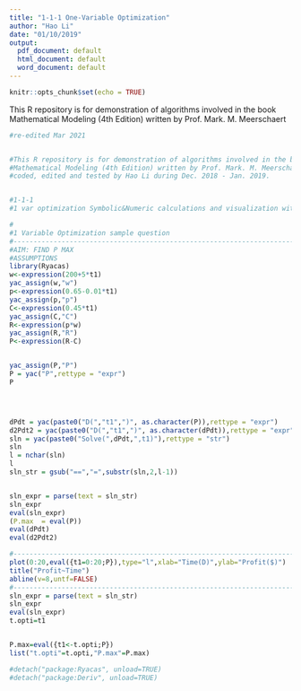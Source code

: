 ---
title: "1-1-1 One-Variable Optimization"
author: "Hao Li"
date: "01/10/2019"
output:
  pdf_document: default
  html_document: default
  word_document: default
---

```{r setup, include=FALSE}
knitr::opts_chunk$set(echo = TRUE)
```

This R repository is for demonstration of algorithms involved in the book
Mathematical Modeling (4th Edition) written by Prof. Mark. M. Meerschaert


```{r}

#re-edited Mar 2021


#This R repository is for demonstration of algorithms involved in the book
#Mathematical Modeling (4th Edition) written by Prof. Mark. M. Meerschaert
#coded, edited and tested by Hao Li during Dec. 2018 - Jan. 2019.


#1-1-1
#1 var optimization Symbolic&Numeric calculations and visualization with R

#
#1 Variable Optimization sample question
#-------------------------------------------------------------------------
#AIM: FIND P MAX
#ASSUMPTIONS
library(Ryacas)
w<-expression(200+5*t1)
yac_assign(w,"w")
p<-expression(0.65-0.01*t1)
yac_assign(p,"p")
C<-expression(0.45*t1)
yac_assign(C,"C")
R<-expression(p*w)
yac_assign(R,"R")
P<-expression(R-C)


yac_assign(P,"P")
P = yac("P",rettype = "expr")
P




dPdt = yac(paste0("D(","t1",")", as.character(P)),rettype = "expr")
d2Pdt2 = yac(paste0("D(","t1",")", as.character(dPdt)),rettype = "expr")
sln = yac(paste0("Solve(",dPdt,",t1)"),rettype = "str")
sln
l = nchar(sln)
l
sln_str = gsub("==","=",substr(sln,2,l-1))


sln_expr = parse(text = sln_str)
sln_expr
eval(sln_expr)
(P.max  = eval(P))
eval(dPdt)
eval(d2Pdt2)

#-------------------------------------------------------------------------
plot(0:20,eval({t1=0:20;P}),type="l",xlab="Time(D)",ylab="Profit($)")
title("Profit~Time")
abline(v=8,untf=FALSE)
#------------------------------------------------------------------------
sln_expr = parse(text = sln_str)
sln_expr
eval(sln_expr)
t.opti=t1


P.max=eval({t1<-t.opti;P})
list("t.opti"=t.opti,"P.max"=P.max)

#detach("package:Ryacas", unload=TRUE)
#detach("package:Deriv", unload=TRUE)

```

